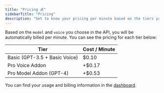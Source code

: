 ```yaml
---
title: "Pricing 💰"
sidebarTitle: "Pricing"
description: "Get to know your pricing per minute based on the tiers you choose."
---
```


Based on the `model` and `voice` you choose in the API, you will be automatically billed per minute. You can see the pricing for each tier below:

| Tier                          | Cost / Minute |
| ----------------------------- | ------------- |
| Basic (GPT-3.5 + Basic Voice) | $0.10         |
| Pro Voice Addon               | +$0.17        |
| Pro Model Addon (GPT-4)       | +$0.53        |

You can find your usage and billing information in the [dashboard](https://dashboard.vapi.ai).
